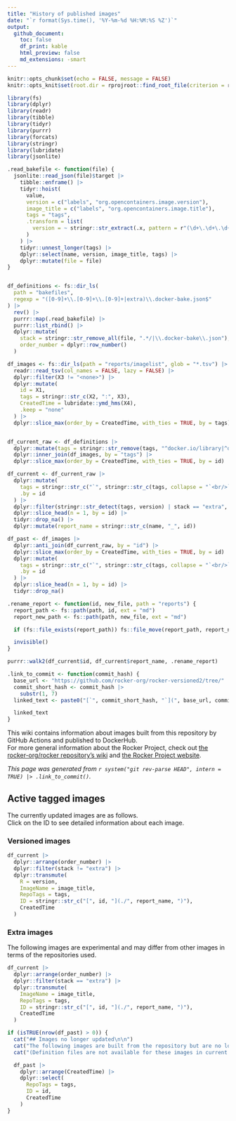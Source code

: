 ```yaml
---
title: "History of published images"
date: "`r format(Sys.time(), '%Y-%m-%d %H:%M:%S %Z')`"
output:
  github_document:
    toc: false
    df_print: kable
    html_preview: false
    md_extensions: -smart
---
```


```r
knitr::opts_chunk$set(echo = FALSE, message = FALSE)
knitr::opts_knit$set(root.dir = rprojroot::find_root_file(criterion = rprojroot::is_git_root))

library(fs)
library(dplyr)
library(readr)
library(tibble)
library(tidyr)
library(purrr)
library(forcats)
library(stringr)
library(lubridate)
library(jsonlite)
```

```r
.read_bakefile <- function(file) {
  jsonlite::read_json(file)$target |>
    tibble::enframe() |>
    tidyr::hoist(
      value,
      version = c("labels", "org.opencontainers.image.version"),
      image_title = c("labels", "org.opencontainers.image.title"),
      tags = "tags",
      .transform = list(
        version = ~ stringr::str_extract(.x, pattern = r"(\d+\.\d+\.\d+)")
      )
    ) |>
    tidyr::unnest_longer(tags) |>
    dplyr::select(name, version, image_title, tags) |>
    dplyr::mutate(file = file)
}


df_definitions <- fs::dir_ls(
  path = "bakefiles",
  regexp = "([0-9]+\\.[0-9]+\\.[0-9]+|extra)\\.docker-bake.json$"
) |>
  rev() |>
  purrr::map(.read_bakefile) |>
  purrr::list_rbind() |>
  dplyr::mutate(
    stack = stringr::str_remove_all(file, ".*/|\\.docker-bake\\.json"),
    order_number = dplyr::row_number()
  )

df_images <- fs::dir_ls(path = "reports/imagelist", glob = "*.tsv") |>
  readr::read_tsv(col_names = FALSE, lazy = FALSE) |>
  dplyr::filter(X3 != "<none>") |>
  dplyr::mutate(
    id = X1,
    tags = stringr::str_c(X2, ":", X3),
    CreatedTime = lubridate::ymd_hms(X4),
    .keep = "none"
  ) |>
  dplyr::slice_max(order_by = CreatedTime, with_ties = TRUE, by = tags)


df_current_raw <- df_definitions |>
  dplyr::mutate(tags = stringr::str_remove(tags, "^docker.io/library|^docker.io/")) |>
  dplyr::inner_join(df_images, by = "tags") |>
  dplyr::slice_max(order_by = CreatedTime, with_ties = TRUE, by = id)

df_current <- df_current_raw |>
  dplyr::mutate(
    tags = stringr::str_c("`", stringr::str_c(tags, collapse = "`<br/>`"), "`"),
    .by = id
  ) |>
  dplyr::filter(stringr::str_detect(tags, version) | stack == "extra", .by = id) |>
  dplyr::slice_head(n = 1, by = id) |>
  tidyr::drop_na() |>
  dplyr::mutate(report_name = stringr::str_c(name, "_", id))

df_past <- df_images |>
  dplyr::anti_join(df_current_raw, by = "id") |>
  dplyr::slice_max(order_by = CreatedTime, with_ties = TRUE, by = id) |>
  dplyr::mutate(
    tags = stringr::str_c("`", stringr::str_c(tags, collapse = "`<br/>`"), "`"),
    .by = id
  ) |>
  dplyr::slice_head(n = 1, by = id) |>
  tidyr::drop_na()
```

```r
.rename_report <- function(id, new_file, path = "reports") {
  report_path <- fs::path(path, id, ext = "md")
  report_new_path <- fs::path(path, new_file, ext = "md")

  if (fs::file_exists(report_path)) fs::file_move(report_path, report_new_path)

  invisible()
}

purrr::walk2(df_current$id, df_current$report_name, .rename_report)
```

```r
.link_to_commit <- function(commit_hash) {
  base_url <- "https://github.com/rocker-org/rocker-versioned2/tree/"
  commit_short_hash <- commit_hash |>
    substr(1, 7)
  linked_text <- paste0("[`", commit_short_hash, "`](", base_url, commit_hash, ")")

  linked_text
}
```

This wiki contains information about images built from this repository by GitHub Actions and published to DockerHub.  
For more general information about the Rocker Project, check out [the rocker-org/rocker repository's wiki](https://github.com/rocker-org/rocker/wiki) and [the Rocker Project website](https://www.rocker-project.org/).

*This page was generated from `r system("git rev-parse HEAD", intern = TRUE) |> .link_to_commit()`.*

## Active tagged images

The currently updated images are as follows.  
Click on the ID to see detailed information about each image.

### Versioned images

```r
df_current |>
  dplyr::arrange(order_number) |>
  dplyr::filter(stack != "extra") |>
  dplyr::transmute(
    R = version,
    ImageName = image_title,
    RepoTags = tags,
    ID = stringr::str_c("[", id, "](./", report_name, ")"),
    CreatedTime
  )
```

### Extra images

The following images are experimental and may differ from other images in terms of the repositories used.

```r
df_current |>
  dplyr::arrange(order_number) |>
  dplyr::filter(stack == "extra") |>
  dplyr::transmute(
    ImageName = image_title,
    RepoTags = tags,
    ID = stringr::str_c("[", id, "](./", report_name, ")"),
    CreatedTime
  )
```

```r
if (isTRUE(nrow(df_past) > 0)) {
  cat("## Images no longer updated\n\n")
  cat("The following images are built from the repository but are no longer updated.\n")
  cat("(Definition files are not available for these images in current HEAD of the repository.)\n")

  df_past |>
    dplyr::arrange(CreatedTime) |>
    dplyr::select(
      RepoTags = tags,
      ID = id,
      CreatedTime
    )
}
```
